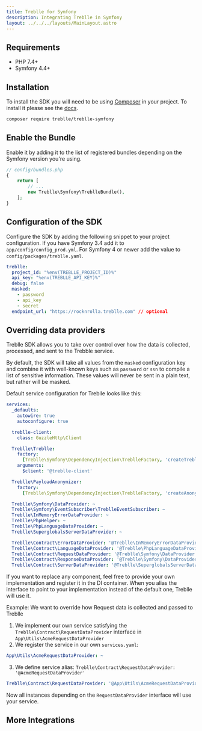 ```yaml
---
title: Treblle for Symfony
description: Integrating Treblle in Symfony
layout: ../../../layouts/MainLayout.astro
---
```



## Requirements

- PHP 7.4+
- Symfony 4.4+

## Installation

To install the SDK you will need to be using [Composer](https://getcomposer.org)
in your project. To install it please see the [docs](https://getcomposer.org/download).

```bash
composer require treblle/treblle-symfony
```

## Enable the Bundle

Enable it by adding it to the list of registered bundles depending on the Symfony version you're using.

```php
// config/bundles.php
{
    return [
        // ...
        new Treblle\Symfony\TreblleBundle(),
    ];
}
```

## Configuration of the SDK

Configure the SDK by adding the following snippet to your project configuration. If you have Symfony 3.4 add it
to `app/config/config_prod.yml`. For Symfony 4 or newer add the value to `config/packages/treblle.yaml`.

```yaml
treblle:
  project_id: "%env(TREBLLE_PROJECT_ID)%"
  api_key: "%env(TREBLLE_API_KEY)%"
  debug: false
  masked:
    - password
    - api_key
    - secret
  endpoint_url: "https://rocknrolla.treblle.com" // optional
```

## Overriding data providers

Treblle SDK allows you to take over control over how the data is collected, processed, and sent to the Trebble service.

By default, the SDK will take all values from the `masked` configuration key and combine it with well-known keys such as
`password` or `ssn` to compile a list of sensitive information. These values will never be sent in a plain text, but
rather will be masked.

Default service configuration for Treblle looks like this:

```yaml
services:
  _defaults:
    autowire: true
    autoconfigure: true

  treblle-client:
    class: GuzzleHttp\Client

  Treblle\Treblle:
    factory:
      [Treblle\Symfony\DependencyInjection\TreblleFactory, 'createTreblle']
    arguments:
      $client: '@treblle-client'

  Treblle\PayloadAnonymizer:
    factory:
      [Treblle\Symfony\DependencyInjection\TreblleFactory, 'createAnonymizer']

  Treblle\Symfony\DataProvider: ~
  Treblle\Symfony\EventSubscriber\TreblleEventSubscriber: ~
  Treblle\InMemoryErrorDataProvider: ~
  Treblle\PhpHelper: ~
  Treblle\PhpLanguageDataProvider: ~
  Treblle\SuperglobalsServerDataProvider: ~

  Treblle\Contract\ErrorDataProvider: '@Treblle\InMemoryErrorDataProvider'
  Treblle\Contract\LanguageDataProvider: '@Treblle\PhpLanguageDataProvider'
  Treblle\Contract\RequestDataProvider: '@Treblle\Symfony\DataProvider'
  Treblle\Contract\ResponseDataProvider: '@Treblle\Symfony\DataProvider'
  Treblle\Contract\ServerDataProvider: '@Treblle\SuperglobalsServerDataProvider'
```

If you want to replace any component, feel free to provide your own implementation and register it in the DI container.
When you alias the interface to point to your implementation instead of the default one, Treblle will use it.

Example: We want to override how Request data is collected and passed to Treblle

1. We implement our own service satisfying the `Treblle\Contract\RequestDataProvider` interface in `App\Utils\AcmeRequestDataProvider`
2. We register the service in our own `services.yaml`:

```yaml
App\Utils\AcmeRequestDataProvider: ~
```

3. We define service alias: `Treblle\Contract\RequestDataProvider: '@AcmeRequestDataProvider'`

```yaml
Treblle\Contract\RequestDataProvider: '@App\Utils\AcmeRequestDataProvider'
```

Now all instances depending on the `RequestDataProvider` interface will use your service.

## More Integrations

<TreblleIntegrations />
